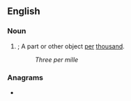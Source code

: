 {{also|permille}}
==English==
{{wikipedia}}

===Noun===
{{en-noun|per mille}}

# {{alternative form of|permille|lang=en}}; A part or other object [[per]] [[thousand]].
#: ''Three per mille''

===Anagrams===
* {{anagrams|en|impeller}}